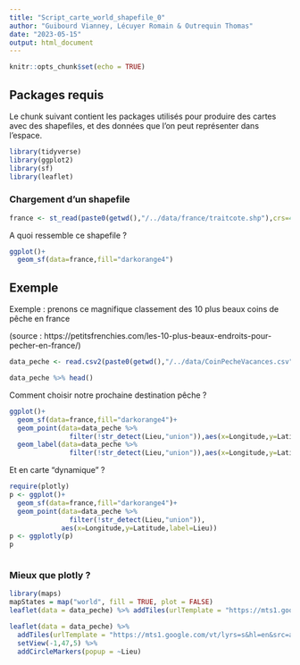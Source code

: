 ```yaml
---
title: "Script_carte_world_shapefile_0"
author: "Guibourd Vianney, Lécuyer Romain & Outrequin Thomas"
date: "2023-05-15"
output: html_document
---
```


```r
knitr::opts_chunk$set(echo = TRUE)
```

## Packages requis

Le chunk suivant contient les packages utilisés pour produire des cartes avec des shapefiles, et des données que l'on peut représenter dans l'espace.

```r
library(tidyverse)
library(ggplot2)
library(sf)
library(leaflet)
```

### Chargement d'un shapefile

```r
france <- st_read(paste0(getwd(),"/../data/france/traitcote.shp"),crs=4326)
```

A quoi ressemble ce shapefile ?

```r
ggplot()+
  geom_sf(data=france,fill="darkorange4")
```


## Exemple

Exemple : prenons ce magnifique classement des 10 plus beaux coins de pêche en france

(source : https://petitsfrenchies.com/les-10-plus-beaux-endroits-pour-pecher-en-france/)

```r
data_peche <- read.csv2(paste0(getwd(),"/../data/CoinPecheVacances.csv"))

data_peche %>% head()
```

Comment choisir notre prochaine destination pêche ?

```r
ggplot()+
  geom_sf(data=france,fill="darkorange4")+
  geom_point(data=data_peche %>% 
               filter(!str_detect(Lieu,"union")),aes(x=Longitude,y=Latitude))+
  geom_label(data=data_peche %>% 
               filter(!str_detect(Lieu,"union")),aes(x=Longitude,y=Latitude+0.5,label=Lieu),size=2)
```

Et en carte "dynamique" ?

```r
require(plotly)
p <- ggplot()+
  geom_sf(data=france,fill="darkorange4")+
  geom_point(data=data_peche %>% 
               filter(!str_detect(Lieu,"union")),
             aes(x=Longitude,y=Latitude,label=Lieu))
p <- ggplotly(p) 
p
```

```r

```

### Mieux que plotly ?

```r
library(maps)
mapStates = map("world", fill = TRUE, plot = FALSE)
leaflet(data = data_peche) %>% addTiles(urlTemplate = "https://mts1.google.com/vt/lyrs=s&hl=en&src=app&x={x}&y={y}&z={z}&s=G", attribution = 'Google') %>% addCircleMarkers(popup = ~Lieu)
```

```r
leaflet(data = data_peche) %>% 
  addTiles(urlTemplate = "https://mts1.google.com/vt/lyrs=s&hl=en&src=app&x={x}&y={y}&z={z}&s=G", attribution = 'Google') %>% 
  setView(-1,47,5) %>% 
  addCircleMarkers(popup = ~Lieu)
```

